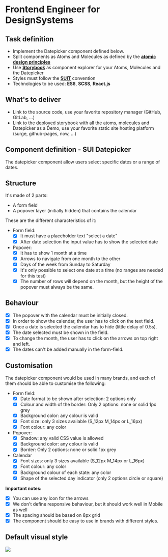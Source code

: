 
<Meta title="Adevinta-DS|Exercise" />

# Frontend Engineer for DesignSystems

## Task definition

- Implement the Datepicker component defined below.
- Split components as Atoms and Molecules as defined by the [**atomic design principles**](https://bradfrost.com/blog/post/atomic-web-design/)
- Use [**Storybook**](https://storybook.js.org/) as component explorer for your Atoms, Molecules and the Datepicker
- Styles must follow the [**SUIT**](https://github.com/suitcss/suit/blob/master/doc/naming-conventions.md) convention
- Technologies to be used: **ES6**, **SCSS**, **React.js**

## What's to deliver

- Link to the source code, use your favorite repository manager (GitHub, GitLab, ...)
- Link to the deployed storybook with all the atoms, molecules and Datepicker as a Demo, use your favorite static site hosting platform (surge, github-pages, now, ...)

## Component definition - SUI Datepicker

The datepicker component allow users select specific dates or a range of dates.

## Structure

It's made of 2 parts:

- A form field
- A popover layer (initially hidden) that contains the calendar

These are the different characteristics of it:

- Form field:
    - [x] It must have a placeholder text "select a date"
    - [x] After date selection the input value has to show the selected date
- Popover:
    - [x] It has to show 1 month at a time
    - [x] Arrows to navigate from one month to the other
    - [x] Days of the week from Sunday to Saturday
    - [x] It's only possible to select one date at a time (no ranges are needed for this test)
    - [x] The number of rows will depend on the month, but the height of the popover must always be the same.

## Behaviour

- [x] The popover with the calendar must be initially closed.
- [x] In order to show the calendar, the user has to click on the text field.
- [x] Once a date is selected the calendar has to hide (little delay of 0.5s).
- [x] The date selected must be shown in the field.
- [x] To change the month, the user has to click on the arrows on top right and left.
- [x] The dates can't be added manually in the form-field.

## Customisation

The datepicker component would be used in many brands, and each of them should be able to customise the following:

- Form field:
    - [x] Date format to be shown after selection: 2 options only
    - [x] Colour and width of the border: Only 2 options: none or solid 1px grey
    - [x] Background color: any colour is valid
    - [x] Font size: only 3 sizes available (S_12px M_14px or L_16px)
    - [x] Font colour: any color
- Popover:
    - [x] Shadow: any valid CSS value is allowed
    - [x] Background color: any colour is valid
    - [x] Border: Only 2 options: none or solid 1px grey
- Calendar
    - [x] Font sizes: only 3 sizes available (S_12px M_14px or L_16px)
    - [x] Font colour: any color
    - [x] Background colour of each state: any color
    - [x] Shape of the selected day indicator (only 2 options circle or square)

**Important notes:**

- [x] You can use any icon for the arrows
- [x] We don't define responsive behaviour, but it should work well in Mobile as well
- [x] The spacing should be based on 8px grid
- [x] The component should be easy to use in brands with different styles.

## Default visual style

![](https://paper-attachments.dropbox.com/s_5E16DF4258C3C0988EF484789BFF25C85D24B1C1AF84DD1A574A9E387A222915_1570002946159_DatePicker+for+Test.jpg)